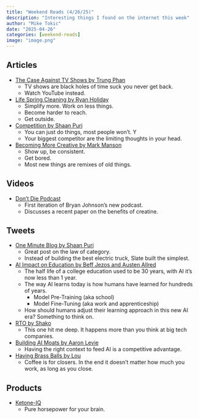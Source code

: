 ```yaml
---
title: "Weekend Reads (4/26/25)"
description: "Interesting things I found on the internet this week"
author: "Mike Tokic"
date: "2025-04-26"
categories: [weekend-reads]
image: "image.png"
---
```


## Articles

- [The Case Against TV Shows by Trung Phan](https://www.readtrung.com/p/the-case-against-streaming-tv-shows?r=yqu&utm_campaign=post&utm_medium=web&hashed_user=ee16dc51dbe7422a414465c2656795b8&utm_source=Sailthru&utm_term=Trung)
    - TV shows are black holes of time suck you never get back. 
    - Watch YouTube instead. 
- [Life Spring Cleaning by Ryan Holiday](https://ryanholiday.net/how-im-decluttering-my-life-this-spring/)
    - Simplify more. Work on less things. 
    - Become harder to reach. 
    - Get outside. 
- [Competition by Shaan Puri](https://shaan.beehiiv.com/p/one-minute-blog-competition?_bhlid=cfb89dd099d47ff57d7b0072763f096777734330&utm_campaign=one-minute-blog-competition&utm_medium=newsletter&utm_source=shaan.beehiiv.com)
    - You can just do things, most people won't. Y
    - Your biggest competitor are the limiting thoughts in your head. 
- [Becoming More Creative by Mark Manson](https://markmanson.net/boring-ways-to-become-more-creative)
    - Show up, be consistent. 
    - Get bored.
    - Most new things are remixes of old things. 

## Videos

- [Don't Die Podcast](https://www.youtube.com/watch?v=8_iIB7_fYCg)
    - First iteration of Bryan Johnson's new podcast. 
    - Discusses a recent paper on the benefits of creatine. 

## Tweets

- [One Minute Blog by Shaan Puri](https://x.com/shaanvp/status/1915826458175418448?s=46)
    - Great post on the law of category. 
    - Instead of building the best electric truck, Slate built the simplest. 
- [AI Impact on Education by Beff Jezos and Austen Allred](https://x.com/basedbeffjezos/status/1914847224158380278?s=46)
    - The half life of a college education used to be 30 years, with AI it's now less than 1 year. 
    - The way AI learns today is how humans have learned for hundreds of years. 
        - Model Pre-Training (aka school)
        - Model Fine-Tuning (aka work and apprenticeship)
    - How should humans adjust their learning approach in this new AI era? Something to think on. 
- [RTO by Shako](https://x.com/shakoistslog/status/1914445773712073047?s=46)
    - This one hit me deep. It happens more than you think at big tech companies. 
- [Building AI Moats by Aaron Levie](https://x.com/levie/status/1914054995273761063?s=46)
    - Having the right context to feed AI is a competitive advantage. 
- [Having Brass Balls by Lou](https://x.com/moredatasets/status/1911777056863736213?s=10&hashed_user=ee16dc51dbe7422a414465c2656795b8&utm_source=Sailthru&utm_medium=email&utm_campaign=04/19&utm_term=Trung)
    - Coffee is for closers. In the end it doesn't matter how much you work, as long as you close. 

## Products

- [Ketone-IQ](https://ketone.com/products/ketone)
    - Pure horsepower for your brain. 